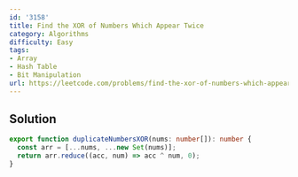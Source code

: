 ```yaml
---
id: '3158'
title: Find the XOR of Numbers Which Appear Twice
category: Algorithms
difficulty: Easy
tags:
- Array
- Hash Table
- Bit Manipulation
url: https://leetcode.com/problems/find-the-xor-of-numbers-which-appear-twice
---
```


## Solution

```typescript filename="solution.ts" copy
export function duplicateNumbersXOR(nums: number[]): number {
  const arr = [...nums, ...new Set(nums)];
  return arr.reduce((acc, num) => acc ^ num, 0);
}
```


